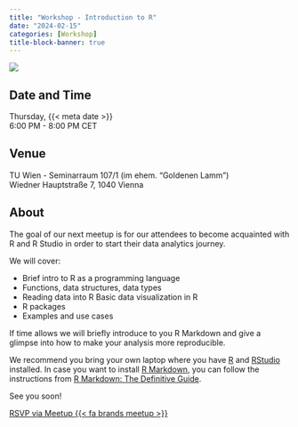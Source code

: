 ```yaml
---
title: "Workshop - Introduction to R"
date: "2024-02-15"
categories: [Workshop]
title-block-banner: true
---
```


![](202402.png){fig-alt="Flyer for the R-Ladies Vienna February 2024 event. All information described is available in the main text below."}

## Date and Time

Thursday, {{< meta date >}}  
6:00 PM - 8:00 PM CET

## Venue

TU Wien - Seminarraum 107/1 (im ehem. "Goldenen Lamm")  
Wiedner Hauptstraße 7, 1040 Vienna

## About

The goal of our next meetup is for our attendees to become acquainted with R and R Studio in order to start their data analytics journey.

We will cover:

-   Brief intro to R as a programming language
-   Functions, data structures, data types
-   Reading data into R Basic data visualization in R
-   R packages
-   Examples and use cases

If time allows we will briefly introduce to you R Markdown and give a glimpse into how to make your analysis more reproducible.

We recommend you bring your own laptop where you have [R](https://cran.r-project.org/) and [RStudio](https://www.rstudio.com/products/rstudio/download/) installed. In case you want to install [R Markdown](https://rmarkdown.rstudio.com), you can follow the instructions from [R Markdown: The Definitive Guide](https://bookdown.org/yihui/rmarkdown/installation.html).

See you soon!

[RSVP via Meetup {{< fa brands meetup >}}](https://www.meetup.com/rladies-vienna/events/298773410){.btn .btn-outline-primary .rsvp}

